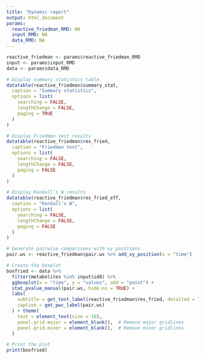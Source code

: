 ```yaml
---
title: "Dynamic report"
output: html_document
params:
  reactive_friedman_RMD: NA
  input_RMD: NA
  data_RMD: NA
---
```


```r
reactive_friedman <- params$reactive_friedman_RMD
input <- params$input_RMD
data <- params$data_RMD
```

```r
# Display summary statistics table
datatable(reactive_friedman$summary_stat,
  caption = "Summary statistics",
  options = list(
    searching = FALSE,
    lengthChange = FALSE,
    paging = TRUE
  )
)
```

```r
# Display Friedman test results
datatable(reactive_friedman$res_fried,
  caption = "Friedman test",
  options = list(
    searching = FALSE,
    lengthChange = FALSE,
    paging = FALSE
  )
)
```

```r
# Display Kendall's W results
datatable(reactive_friedman$res_fried_eff,
  caption = "Kendall's W",
  options = list(
    searching = FALSE,
    lengthChange = FALSE,
    paging = FALSE
  )
)
```



```r
# Generate pairwise comparisons with xy positions
pair.ws <- reactive_friedman$pair.ws %>% add_xy_position(x = "time")

# Create the boxplot
boxfried <- data %>%
  filter(metabolites %in% input$id8) %>%
  ggboxplot(x = "time", y = "values", add = "point") +
  stat_pvalue_manual(pair.ws, hide.ns = TRUE) +
  labs(
    subtitle = get_test_label(reactive_friedman$res_fried, detailed = TRUE),
    caption = get_pwc_label(pair.ws)
  ) + theme(
    text = element_text(size = 16),
    panel.grid.major = element_blank(),  # Remove major gridlines
    panel.grid.minor = element_blank(),  # Remove minor gridlines
  )

# Print the plot
print(boxfried)
```

```r

```

```r

```


